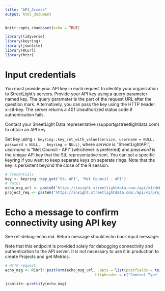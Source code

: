 ```yaml
---
title: "API_Access"
output: html_document
---
```

```r
knitr::opts_chunk$set(echo = TRUE)

library(tidyverse)
library(keyring)
library(jsonlite)
library(RCurl)
library(httr)

```

# Input credentials

You must provide your API key in each request to identify your organization to StreetLight's servers. Provide your API key using a query parameter named key. The query parameter is the part of the request URL after the question mark. Alternatively, you can pass the key using the HTTP header x-stl-key. The server returns a 401 Unauthorized status code if authentication fails.

Contact your StreetLight Data representative (support@streetlightdata.com) to obtain an API key.

Set key using `r keyring::key_set_with_value(service, username = NULL, password = NULL,
  keyring = NULL)`, where *service* is "StreetLightAPI", *username* is "Met Council - API" (whichever is preferred) and *password* is the unique API key that the StL representative sent.  You can set a specific keyring if you want to keep separate keys on separate rings.  Note that the key is persistent beyond the close of the R session.

```r
# Credentials
key <- keyring::key_get("StL API", "Met Council - API")
# Paths
echo_msg_url <- paste0("https://insight.streetlightdata.com:/api/v1/debug/echo?key=", key)
project_req <- paste0("https://insight.streetlightdata.com:/api/v1/projects?key=", key)

```

# Echo a message to confirm connectivity using API key

See ref-debug-echo.md.  Return message should echo back input message:

<script type = "text/json">
{
  "message": "hello world",
  "status": "success"
}
</script>

Note that this endpoint is provided solely for debugging connectivity and authentication to the API server. It is not necessary to use it in production to create Projects and get Metrics.

```r
# HTTP request
echo_msg <- RCurl::postForm(echo_msg_url, .opts = list(postfields = toJSON(list(text = '{"message": "hello world"')),
                                         httpheader = c('Content-Type' = 'application/json')))

jsonlite::prettify(echo_msg)

```

